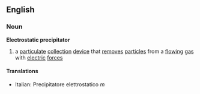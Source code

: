 ==English==
===Noun===
'''Electrostatic precipitator'''
#a [[particulate]] [[collection]] [[device]] that [[remove]]s [[particles]] from a [[flowing]] [[gas]] with [[electric]] [[force]]s
====Translations====
*Italian: Precipitatore elettrostatico ''m''